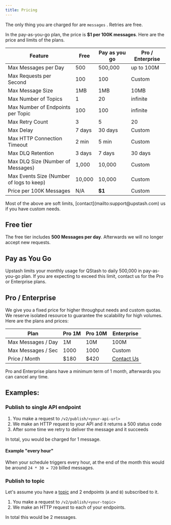```yaml
---
title: Pricing
---
```


The only thing you are charged for are `messages` . Retries are free.

In the pay-as-you-go plan, the price is **\$1 per 100K messages**. Here are the
price and limits of the plans.

| Feature                                  | Free   | Pay as you go | Pro / Enterprise |
| ---------------------------------------- | ------ | ------------- | ---------------- |
| Max Messages per Day                     | 500    | 500,000       | up to 100M       |
| Max Requests per Second                  | 100    | 100           | Custom           |
| Max Message Size                         | 1MB    | 1MB           | 10MB             |
| Max Number of Topics                     | 1      | 20            | infinite         |
| Max Number of Endpoints per Topic        | 100    | 100           | infinite         |
| Max Retry Count                          | 3      | 5             | 20               |
| Max Delay                                | 7 days | 30 days       | Custom           |
| Max HTTP Connection Timeout              | 2 min  | 5 min         | Custom           |
| Max DLQ Retention                        | 3 days | 7 days        | 30 days          |
| Max DLQ Size (Number of Messages)        | 1,000  | 10,000        | Custom           |
| Max Events Size (Number of logs to keep) | 10,000 | 10,000        | Custom     |
| Price per 100K Messages                  | N/A    | **\$1**       | Custom           |


<Note>
  Most of the above are soft limits, [contact](mailto:support@upstash.com) us if
  you have custom needs.
</Note>

## Free tier

The free tier includes **500 Messages per day**. Afterwards we will no longer
accept new requests.

## Pay as You Go

Upstash limits your monthly usage for QStash to daily 500,000 in pay-as-you-go
plan. If you are expecting to exceed this limit, contact us for the Pro or Enterprise
plans.

## Pro / Enterprise

We give you a fixed price for higher throughput needs and custom quotas.
We reserve isolated resource to guarantee the scalability for high volumes. Here are the plans and prices:


| Plan               | Pro 1M | Pro 10M | Enterprise                               |
| ------------------ | ------ | ------- | ---------------------------------------- |
| Max Messages / Day | 1M     | 10M     | 100M                                     |
| Max Messages / Sec | 1000   | 1000    | Custom                                   |
| Price / Month      | \$180  | \$420   | [Contact Us](mailto:support@upstash.com) |


<Note>
  Pro and Enterprise plans have a minimum term of 1 month, afterwards you can cancel any
  time.
</Note>

## Examples:

### Publish to single API endpoint

1. You make a request to `/v2/publish/<your-api-url>`
2. We make an HTTP request to your API and it returns a 500 status code
3. After some time we retry to deliver the message and it succeeds

In total, you would be charged for 1 message.

#### Example "every hour"

When your schedule triggers every hour, at the end of the month this would be
around `24 * 30 = 720` billed messages.

### Publish to topic

Let's assume you have a [topic](/qstash/features/topics) and 2 endpoints (`A`
and `B`) subscribed to it.

1. You make a request to `/v2/publish/<your-topic>`
2. We make an HTTP request to each of your endpoints.

In total this would be 2 messages.
